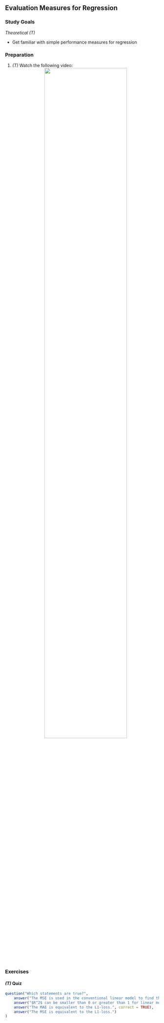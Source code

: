 ## Evaluation Measures for Regression

### Study Goals

*Theoretical (T)*

- Get familiar with simple performance measures for regression

### Preparation

1.  *(T)* Watch the following video:
    <center>
    ![](https://youtu.be/_OHCatRSc08){width="75%"}
    </center>
    <!-- <a href="https://github.com/compstat-lmu/lecture_i2ml/blob/master/slides-pdf/slides-measures.pdf" target="_blank">Slideset Simple Metrics</a> -->


### Exercises

#### *(T)* Quiz

```r
question("Which statements are true?",
    answer("The MSE is used in the conventional linear model to find the best parameter estimates.", correct = TRUE),
    answer("$R^2$ can be smaller than 0 or greater than 1 for linear models.", correct = TRUE),
    answer("The MAE is equivalent to the L1-loss.", correct = TRUE),
    answer("The MSE is equivalent to the L1-loss.")
)
```

